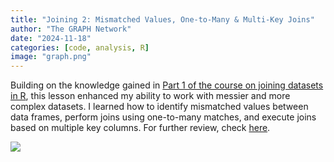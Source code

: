 ```yaml
---
title: "Joining 2: Mismatched Values, One-to-Many & Multi-Key Joins"
author: "The GRAPH Network"
date: "2024-11-18"
categories: [code, analysis, R]
image: "graph.png"
---
```


Building on the knowledge gained in [Part 1 of the course on joining datasets in R](https://lawaloa.github.io/join/){target="_blank"}, this lesson enhanced my ability to work with messier and more complex datasets. I learned how to identify mismatched values between data frames, perform joins using one-to-many matches, and execute joins based on multiple key columns. For further review, check [here](https://lawaloa.github.io/join_2/){target="_blank"}.

![](graph.png)
